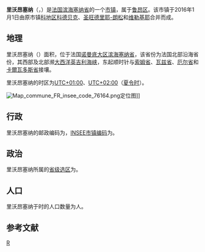 {{noteTA|G1=法国地名}}
{{Infobox French commune}}
'''里沃昂塞纳'''（{{lang-fr|Rives-en-Seine}}，{{IPA-fr|ʁiv ɑ̃ sɛn}}）是[[法国|法国]][[滨海塞纳省|滨海塞纳省]]的一个[[市镇_(法国)|市镇]]，属于[[鲁昂区|鲁昂区]]。该市镇于2016年1月1日由原市镇[[科地区科德贝克|科地区科德贝克]]、[[圣旺德里耶-朗松|圣旺德里耶-朗松]]和[[维勒基耶|维勒基耶]]合并而成。

== 地理 ==
里沃昂塞纳（{{wikidata|property|linked|P625}}）面积{{wikidata|properties|P2046}}，位于法国[[诺曼底大区|诺曼底大区]][[滨海塞纳省|滨海塞纳省]]，该省份为法国北部沿海省份，其西部及北部濒[[大西洋|大西洋]][[英吉利海峡|英吉利海峡]]，东起顺时针与[[索姆省|索姆省]]、[[瓦兹省|瓦兹省]]、[[厄尔省|厄尔省]]和[[卡爾瓦多斯省|卡爾瓦多斯省]]接壤。

里沃昂塞纳的时区为[[UTC+01:00|UTC+01:00]]、[[UTC+02:00|UTC+02:00]]（[[夏时制|夏令时]]）。

[[File:Map_commune_FR_insee_code_76164.png|thumb]]定位图]]{{Clear|left}}
== 行政 ==
里沃昂塞纳的邮政编码为{{wikidata|properties|P281}}，[[法国国家统计与经济研究所|INSEE市镇编码]]为{{wikidata|properties|P374}}。

== 政治 ==
里沃昂塞纳所属的[[縣_(法國)|省级选区]]为{{WikidataLink|{{wikidata|properties|raw|best||P7938}}}}。

== 人口 ==
里沃昂塞纳于{{wikidata|qualifier|P1082|P585}}时的人口数量为{{wikidata|property|raw|P1082}}人。

== 参考文献 ==
{{Reflist}}

{{滨海塞纳省市镇}}
[[Category:滨海塞纳省市镇|R]]